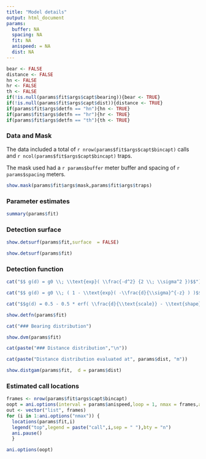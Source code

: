 ```yaml
---
title: "Model details"
output: html_document
params:
  buffer: NA
  spacing: NA
  fit: NA
  anispeed: = NA
  dist: NA
---
```

```r
bear <- FALSE
distance <- FALSE
hn <- FALSE
hr <- FALSE
th <- FALSE
if(!is.null(params$fit$args$capt$bearing)){bear <- TRUE}
if(!is.null(params$fit$args$capt$dist)){distance <- TRUE}
if(params$fit$args$detfn == "hn"){hn <- TRUE}
if(params$fit$args$detfn == "hr"){hr <- TRUE}
if(params$fit$args$detfn == "th"){th <- TRUE}
```

### Data and Mask

The data included a total of `r nrow(params$fit$args$capt$bincapt)` calls and `r ncol(params$fit$args$capt$bincapt)` traps.

The mask used had a `r params$buffer` meter buffer and spacing of `r params$spacing` meters.

```r
show.mask(params$fit$args$mask,params$fit$args$traps)
```



### Parameter estimates


```r
summary(params$fit)
```



### Detection surface

```r
show.detsurf(params$fit,surface  = FALSE)
```

```r
show.detsurf(params$fit)
```


### Detection function

```r
cat("$$ g(d) = g0 \\; \\text{exp}( \\frac{-d^2} {2 \\; \\sigma^2 })$$")
```

```r
cat("$$ g(d) = g0 \\; ( 1 - \\text{exp}( -\\frac{d}{\\sigma}^{-z} ) )$$")
```

```r
cat("$$g(d) = 0.5 - 0.5 * erf( \\frac{d}{\\text{scale}} - \\text{shape})$$")
```

```r
show.detfn(params$fit)
```




```r
cat("### Bearing distribution")

```

```r
show.dvm(params$fit)
```

```r
cat(paste("### Distance distribution","\n"))

cat(paste("Distance distribution evaluated at", params$dist, "m"))

```

```r
show.distgam(params$fit,  d = params$dist)
```



### Estimated call locations

```r
frames <- nrow(params$fit$args$capt$bincapt)
oopt = ani.options(interval = params$anispeed,loop = 1, nmax = frames,ani.width = 600,ani.height = 600)
out <- vector("list", frames)
for (i in 1:ani.options("nmax")) {
  locations(params$fit,i)
  legend("top",legend = paste("call",i,sep = " "),bty = "n")
  ani.pause()
  }

ani.options(oopt)

```